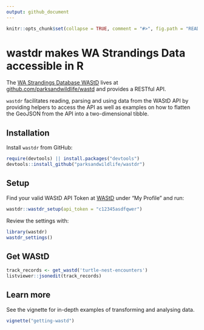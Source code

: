 ```yaml
---
output: github_document
---
```


```r
knitr::opts_chunk$set(collapse = TRUE, comment = "#>", fig.path = "README-")
```

# wastdr makes WA Strandings Data accessible in R

The [WA Strandings Database WAStD](https://strandings.dpaw.wa.gov.au/) lives at
[github.com/parksandwildlife/wastd](https://github.com/parksandwildlife/wastd)
and provides a RESTful API.

`wastdr` facilitates reading, parsing and using data from the WAStD API by providing
helpers to access the API as well as examples on how to flatten the GeoJSON from
the API into a two-dimensional tibble.

## Installation

Install `wastdr` from GitHub:

```r
require(devtools) || install.packages("devtools")
devtools::install_github("parksandwildlife/wastdr")
```


## Setup

Find your valid WAStD API Token at [WAStD](https://strandings.dpaw.wa.gov.au/) 
under "My Profile" and run:

```r
wastdr::wastdr_setup(api_token = "c12345asdfqwer")
```

Review the settings with:

```r
library(wastdr)
wastdr_settings()
```

## Get WAStD

```r
track_records <- get_wastd('turtle-nest-encounters')
listviewer::jsonedit(track_records)
```

## Learn more

See the vignette for in-depth examples of transforming and analysing data.

```r
vignette("getting-wastd")
```
